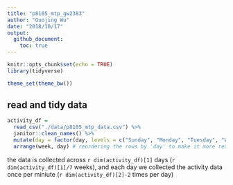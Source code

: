 ```yaml
---
title: "p8105_mtp_gw2383"
author: "Guojing Wu"
date: "2018/10/17"
output:
  github_document:
    toc: true
---
```


```r
knitr::opts_chunk$set(echo = TRUE)
library(tidyverse)

theme_set(theme_bw())
```

## read and tidy data

```r
activity_df = 
  read_csv("./data/p8105_mtp_data.csv") %>% 
  janitor::clean_names() %>% 
  mutate(day = factor(day, levels = c("Sunday", "Monday", "Tuesday", "Wednesday", "Thursday", "Friday", "Saturday"))) %>% 
  arrange(week, day) # reordering the rows by 'day' to make it more readable
```

the data is collected across `r dim(activity_df)[1]` days (`r dim(activity_df)[1]/7` weeks), and each day we collected the activity data once per miniute (`r dim(activity_df)[2]-2` times per day)
